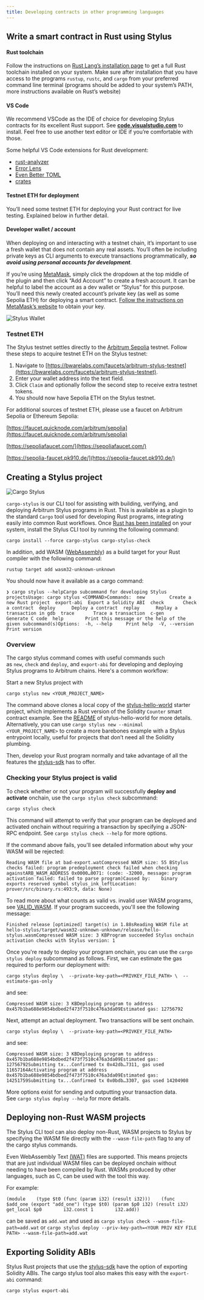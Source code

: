 ```yaml
---
title: Developing contracts in other programming languages
---
```


## Write a smart contract in Rust using Stylus

#### Rust toolchain

Follow the instructions on [Rust Lang’s installation page](https://www.rust-lang.org/tools/install) to get a full Rust toolchain installed on your system. Make sure after installation that you have access to the programs `rustup`, `rustc`, and `cargo` from your preferred command line terminal (programs should be added to your system’s PATH, more instructions available on Rust’s website)

#### VS Code

We recommend VSCode as the IDE of choice for developing Stylus contracts for its excellent Rust support. See **[code.visualstudio.com](https://code.visualstudio.com/)** to install. Feel free to use another text editor or IDE if you’re comfortable with those.

Some helpful VS Code extensions for Rust development:

- [rust-analyzer](https://marketplace.visualstudio.com/items?itemName=rust-lang.rust-analyzer)
- [Error Lens](https://marketplace.visualstudio.com/items?itemName=usernamehw.errorlens)
- [Even Better TOML](https://marketplace.visualstudio.com/items?itemName=tamasfe.even-better-toml)
- [crates](https://marketplace.visualstudio.com/items?itemName=serayuzgur.crates)

#### Testnet ETH for deployment

You’ll need some testnet ETH for deploying your Rust contract for live testing. Explained below in further detail.

#### Developer wallet / account

When deploying on and interacting with a testnet chain, it’s important to use a fresh wallet that does not contain any real assets. You’ll often be including private keys as CLI arguments to execute transactions programmatically, **_so avoid using personal accounts for development_**.

If you’re using [MetaMask](https://metamask.io/), simply click the dropdown at the top middle of the plugin and then click “Add Account” to create a fresh account. It can be helpful to label the account as a dev wallet or “Stylus” for this purpose. You’ll need this newly created account’s private key (as well as some Sepolia ETH) for deploying a smart contract. [Follow the instructions on MetaMask’s website](https://support.metamask.io/hc/en-us/articles/360015289632-How-to-export-an-account-s-private-key) to obtain your key.

![Stylus Wallet](https://docs.arbitrum.io/assets/images/stylus-wallet-bb6d1e90080449cf61c5c5874ce2a7ad.png)

### Testnet ETH

The Stylus testnet settles directly to the [Arbitrum Sepolia](https://docs.arbitrum.io/build-decentralized-apps/public-chains#arbitrum-sepolia) testnet. Follow these steps to acquire testnet ETH on the Stylus testnet:

1. Navigate to [https://bwarelabs.com/faucets/arbitrum-stylus-testnet](https://bwarelabs.com/faucets/arbitrum-stylus-testnet).
2. Enter your wallet address into the text field.
3. Click `Claim` and optionally follow the second step to receive extra testnet tokens.
4. You should now have Sepolia ETH on the Stylus testnet.

For additional sources of testnet ETH, please use a faucet on Arbitrum Sepolia or Ethereum Sepolia:

[https://faucet.quicknode.com/arbitrum/sepolia](https://faucet.quicknode.com/arbitrum/sepolia)

[https://sepoliafaucet.com/](https://sepoliafaucet.com/)

[https://sepolia-faucet.pk910.de/](https://sepolia-faucet.pk910.de/)

## Creating a Stylus project

![Cargo Stylus](https://docs.arbitrum.io/assets/images/cargo-stylus-ae896c1b0561abab7c92bd444910cb86.png)

`cargo-stylus` is our CLI tool for assisting with building, verifying, and deploying Arbitrum Stylus programs in Rust. This is available as a plugin to the standard `Cargo` tool used for developing Rust programs, integrating easily into common Rust workflows. Once [Rust has been installed](https://www.rust-lang.org/tools/install) on your system, install the Stylus CLI tool by running the following command:

```
cargo install --force cargo-stylus cargo-stylus-check
```

In addition, add WASM ([WebAssembly](https://webassembly.org/)) as a build target for your Rust compiler with the following command:

```
rustup target add wasm32-unknown-unknown
```

You should now have it available as a cargo command:

```
❯ cargo stylus --helpCargo subcommand for developing Stylus projectsUsage: cargo stylus <COMMAND>Commands:  new         Create a new Rust project  export-abi  Export a Solidity ABI  check       Check a contract  deploy      Deploy a contract  replay      Replay a transaction in gdb  trace       Trace a transaction  c-gen       Generate C code  help        Print this message or the help of the given subcommand(s)Options:  -h, --help     Print help  -V, --version  Print version
```

### Overview

The cargo stylus command comes with useful commands such as `new`, `check` and `deploy`, and `export-abi` for developing and deploying Stylus programs to Arbitrum chains. Here's a common workflow:

Start a new Stylus project with

```
cargo stylus new <YOUR_PROJECT_NAME>
```

The command above clones a local copy of the [stylus-hello-world](https://github.com/OffchainLabs/stylus-hello-world) starter project, which implements a Rust version of the Solidity `Counter` smart contract example. See the [README](https://github.com/OffchainLabs/stylus-hello-world/blob/main/README.md) of stylus-hello-world for more details. Alternatively, you can use `cargo stylus new --minimal <YOUR_PROJECT_NAME>` to create a more barebones example with a Stylus entrypoint locally, useful for projects that don’t need all the Solidity plumbing.

Then, develop your Rust program normally and take advantage of all the features the [stylus-sdk](https://github.com/OffchainLabs/stylus-sdk-rs) has to offer.

### Checking your Stylus project is valid

To check whether or not your program will successfully **deploy and activate** onchain, use the `cargo stylus check` subcommand:

```
cargo stylus check
```

This command will attempt to verify that your program can be deployed and activated onchain without requiring a transaction by specifying a JSON-RPC endpoint. See `cargo stylus check --help` for more options.

If the command above fails, you'll see detailed information about why your WASM will be rejected:

```
Reading WASM file at bad-export.watCompressed WASM size: 55 BStylus checks failed: program predeployment check failed when checking againstARB_WASM_ADDRESS 0x0000…0071: (code: -32000, message: program activation failed: failed to parse program)Caused by:    binary exports reserved symbol stylus_ink_leftLocation:    prover/src/binary.rs:493:9, data: None)
```

To read more about what counts as valid vs. invalid user WASM programs, see [VALID_WASM](https://github.com/OffchainLabs/cargo-stylus/blob/main/VALID_WASM.md). If your program succeeds, you'll see the following message:

```
Finished release [optimized] target(s) in 1.88sReading WASM file at hello-stylus/target/wasm32-unknown-unknown/release/hello-stylus.wasmCompressed WASM size: 3 KBProgram succeeded Stylus onchain activation checks with Stylus version: 1
```

Once you're ready to deploy your program onchain, you can use the `cargo stylus deploy` subcommand as follows. First, we can estimate the gas required to perform our deployment with:

```
cargo stylus deploy \  --private-key-path=<PRIVKEY_FILE_PATH> \  --estimate-gas-only
```

and see:

```
Compressed WASM size: 3 KBDeploying program to address 0x457b1ba688e9854bdbed2f473f7510c476a3da09Estimated gas: 12756792
```

Next, attempt an actual deployment. Two transactions will be sent onchain.

```
cargo stylus deploy \  --private-key-path=<PRIVKEY_FILE_PATH>
```

and see:

```
Compressed WASM size: 3 KBDeploying program to address 0x457b1ba688e9854bdbed2f473f7510c476a3da09Estimated gas: 12756792Submitting tx...Confirmed tx 0x42db…7311, gas used 11657164Activating program at address 0x457b1ba688e9854bdbed2f473f7510c476a3da09Estimated gas: 14251759Submitting tx...Confirmed tx 0x0bdb…3307, gas used 14204908
```

More options exist for sending and outputting your transaction data. See `cargo stylus deploy --help` for more details.

## Deploying non-Rust WASM projects

The Stylus CLI tool can also deploy non-Rust, WASM projects to Stylus by specifying the WASM file directly with the `--wasm-file-path` flag to any of the cargo stylus commands.

Even WebAssembly Text [(WAT)](https://www.webassemblyman.com/wat_webassembly_text_format.html) files are supported. This means projects that are just individual WASM files can be deployed onchain without needing to have been compiled by Rust. WASMs produced by other languages, such as C, can be used with the tool this way.

For example:

```
(module    (type $t0 (func (param i32) (result i32)))    (func $add_one (export "add_one") (type $t0) (param $p0 i32) (result i32)        get_local $p0        i32.const 1        i32.add))
```

can be saved as `add.wat` and used as `cargo stylus check --wasm-file-path=add.wat` or `cargo stylus deploy --priv-key-path=<YOUR PRIV KEY FILE PATH> --wasm-file-path=add.wat`

## Exporting Solidity ABIs

Stylus Rust projects that use the [stylus-sdk](https://github.com/OffchainLabs/stylus-sdk-rs) have the option of exporting Solidity ABIs. The cargo stylus tool also makes this easy with the `export-abi` command:

`cargo stylus export-abi`
